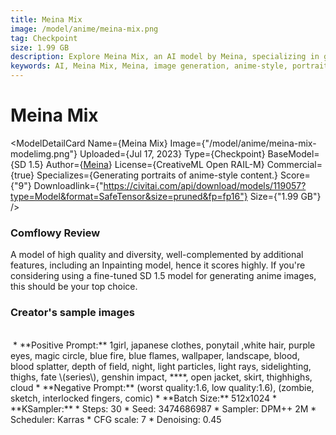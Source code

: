 ```yaml
---
title: Meina Mix
image: /model/anime/meina-mix.png
tag: Checkpoint
size: 1.99 GB
description: Explore Meina Mix, an AI model by Meina, specializing in generating anime-style portraits. Based on SD 1.5, it's perfect for commercial use.
keywords: AI, Meina Mix, Meina, image generation, anime-style, portraits, commercial use, SD 1.5, CreativeML Open RAIL-M
---
```



# Meina Mix

<ModelDetailCard 
  Name={<span>Meina Mix</span>}
  Image={"/model/anime/meina-mix-modelimg.png"}
  Uploaded={<span>Jul 17, 2023</span>}
  Type={<span>Checkpoint</span>}
  BaseModel={<span>SD 1.5</span>}
  Author={<a href="https://civitai.com/user/Meina">Meina</a>}
  License={<span>CreativeML Open RAIL-M</span>}
  Commercial={true}
  Specializes={<span>Generating portraits of anime-style content.</span>}
  Score={"9"}
  Downloadlink={"https://civitai.com/api/download/models/119057?type=Model&format=SafeTensor&size=pruned&fp=fp16"}
  Size={"1.99 GB"}
/>
### Comflowy Review
A model of high quality and diversity, well-complemented by additional features, including an Inpainting model, hence it scores highly. If you're considering using a fine-tuned SD 1.5 model for generating anime images, this should be your top choice.

### Creator's sample images
<br/>
<PhotoProvider>
  <PhotoView src="/model/anime/003.png">
    <img src="/model/anime/003.png" alt="" className='rounded-lg'/>
  </PhotoView>
</PhotoProvider>
* **Positive Prompt:** 1girl, japanese clothes, ponytail ,white hair, purple eyes, magic circle, blue fire, blue flames, wallpaper, landscape, blood, blood splatter, depth of field, night, light particles, light rays, sidelighting, thighs, fate \(series\), genshin impact, ****, open jacket, skirt, thighhighs, cloud
* **Negative Prompt:** (worst quality:1.6, low quality:1.6), (zombie, sketch, interlocked fingers, comic)
* **Batch Size:** 512x1024
* **KSampler:**
  * Steps: 30
  * Seed: 3474686987
  * Sampler: DPM++ 2M 
  * Scheduler: Karras
  * CFG scale: 7
  * Denoising: 0.45